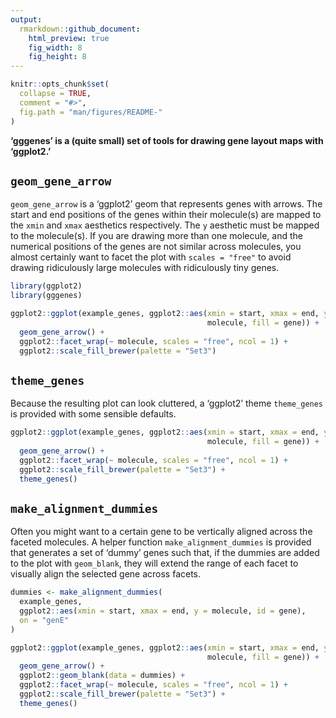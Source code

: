 ```yaml
---
output: 
  rmarkdown::github_document:
    html_preview: true
    fig_width: 8
    fig_height: 8
---
```


```r
knitr::opts_chunk$set(
  collapse = TRUE,
  comment = "#>",
  fig.path = "man/figures/README-"
)
```
**'gggenes' is a (quite small) set of tools for drawing gene layout maps with
'ggplot2.'**

## `geom_gene_arrow`

`geom_gene_arrow` is a 'ggplot2' geom that represents genes with arrows. The
start and end positions of the genes within their molecule(s) are mapped to the
`xmin` and `xmax` aesthetics respectively. The `y` aesthetic must be mapped to
the molecule(s). If you are drawing more than one molecule, and the numerical
positions of the genes are not similar across molecules, you almost certainly
want to facet the plot with `scales = "free"` to avoid drawing ridiculously
large molecules with ridiculously tiny genes.

```r
library(ggplot2)
library(gggenes)

ggplot2::ggplot(example_genes, ggplot2::aes(xmin = start, xmax = end, y =
                                            molecule, fill = gene)) +
  geom_gene_arrow() +
  ggplot2::facet_wrap(~ molecule, scales = "free", ncol = 1) +
  ggplot2::scale_fill_brewer(palette = "Set3")
```

## `theme_genes`

Because the resulting plot can look cluttered, a 'ggplot2' theme `theme_genes`
is provided with some sensible defaults.

```r
ggplot2::ggplot(example_genes, ggplot2::aes(xmin = start, xmax = end, y =
                                            molecule, fill = gene)) +
  geom_gene_arrow() +
  ggplot2::facet_wrap(~ molecule, scales = "free", ncol = 1) +
  ggplot2::scale_fill_brewer(palette = "Set3") +
  theme_genes()
```

## `make_alignment_dummies`

Often you might want to a certain gene to be vertically aligned across the
faceted molecules. A helper function `make_alignment_dummies` is provided that
generates a set of 'dummy' genes such that, if the dummies are added to the plot
with `geom_blank`, they will extend the range of each facet to visually align
the selected gene across facets.

```r
dummies <- make_alignment_dummies(
  example_genes,
  ggplot2::aes(xmin = start, xmax = end, y = molecule, id = gene),
  on = "genE"
)

ggplot2::ggplot(example_genes, ggplot2::aes(xmin = start, xmax = end, y =
                                            molecule, fill = gene)) +
  geom_gene_arrow() +
  ggplot2::geom_blank(data = dummies) +
  ggplot2::facet_wrap(~ molecule, scales = "free", ncol = 1) +
  ggplot2::scale_fill_brewer(palette = "Set3") +
  theme_genes()
```
